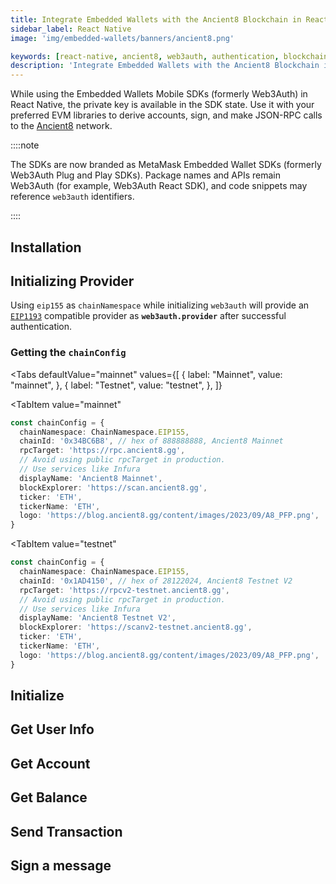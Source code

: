 ```yaml
---
title: Integrate Embedded Wallets with the Ancient8 Blockchain in React Native
sidebar_label: React Native
image: 'img/embedded-wallets/banners/ancient8.png'

keywords: [react-native, ancient8, web3auth, authentication, blockchain]
description: 'Integrate Embedded Wallets with the Ancient8 Blockchain in React Native | Embedded Wallets'
---
```



<SEO
  title="Integrate Embedded Wallets with the Ancient8 Blockchain in React Native"
  description="Integrate Embedded Wallets with the Ancient8 Blockchain in React Native | Embedded Wallets"
  image="https://docs.metamask.io/img/embedded-wallets/banners/ancient8.png"
  slug="/embedded-wallets/connect-blockchain/evm/ancient8/react-native"
/>

While using the Embedded Wallets Mobile SDKs (formerly Web3Auth) in React Native, the private key is available in the SDK state. Use it with your preferred EVM libraries to derive accounts, sign, and make JSON-RPC calls to the [Ancient8](https://ancient8.gg) network.

::::note

The SDKs are now branded as MetaMask Embedded Wallet SDKs (formerly Web3Auth Plug and Play SDKs). Package names and APIs remain Web3Auth (for example, Web3Auth React SDK), and code snippets may reference `web3auth` identifiers.

::::

## Installation

<InstallationSnippet />

## Initializing Provider

Using `eip155` as `chainNamespace` while initializing `web3auth` will provide an [`EIP1193`](https://eips.ethereum.org/EIPS/eip-1193) compatible provider as **`web3auth.provider`** after successful authentication.

### Getting the `chainConfig`

<Tabs
 defaultValue="mainnet"
  values={[
    { label: "Mainnet", value: "mainnet", },
    { label: "Testnet", value: "testnet", },
  ]}
>
<TabItem
  value="mainnet"
>

```typescript
const chainConfig = {
  chainNamespace: ChainNamespace.EIP155,
  chainId: '0x34BC6B8', // hex of 888888888, Ancient8 Mainnet
  rpcTarget: 'https://rpc.ancient8.gg',
  // Avoid using public rpcTarget in production.
  // Use services like Infura
  displayName: 'Ancient8 Mainnet',
  blockExplorer: 'https://scan.ancient8.gg',
  ticker: 'ETH',
  tickerName: 'ETH',
  logo: 'https://blog.ancient8.gg/content/images/2023/09/A8_PFP.png',
}
```

</TabItem>

<TabItem
  value="testnet"
>

```typescript
const chainConfig = {
  chainNamespace: ChainNamespace.EIP155,
  chainId: '0x1AD4150', // hex of 28122024, Ancient8 Testnet V2
  rpcTarget: 'https://rpcv2-testnet.ancient8.gg',
  // Avoid using public rpcTarget in production.
  // Use services like Infura
  displayName: 'Ancient8 Testnet V2',
  blockExplorer: 'https://scanv2-testnet.ancient8.gg',
  ticker: 'ETH',
  tickerName: 'ETH',
  logo: 'https://blog.ancient8.gg/content/images/2023/09/A8_PFP.png',
}
```

</TabItem>
</Tabs>

## Initialize

<InitialisationSnippet />

## Get User Info

<UserInfoSnippet />

## Get Account

<GetAccountSnippet />

## Get Balance

<GetBalanceSnippet />

## Send Transaction

<SendTransactionSnippet />

## Sign a message

<SignMessageSnippet />

